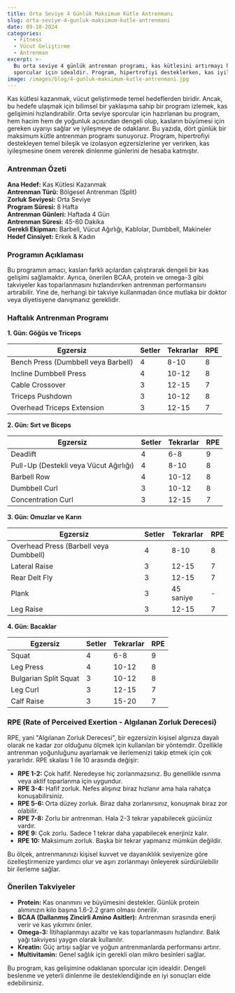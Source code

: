 ```yaml
---
title: Orta Seviye 4 Günlük Maksimum Kütle Antrenmanı
slug: orta-seviye-4-gunluk-maksimum-kutle-antrenmani
date: 09-10-2024
categories:
  - Fitness
  - Vücut Geliştirme
  - Antrenman
excerpt: >-
  Bu orta seviye 4 günlük antrenman programı, kas kütlesini artırmayı hedefleyen
  sporcular için idealdir. Program, hipertrofiyi desteklerken, kas iyileşmesine de önem verir.
image: /images/blog/4-gunluk-maksimum-kutle-antrenmani.jpg
---
```


Kas kütlesi kazanmak, vücut geliştirmede temel hedeflerden biridir. Ancak, bu hedefe ulaşmak için bilimsel bir yaklaşıma sahip bir program izlemek, kas gelişimini hızlandırabilir. Orta seviye sporcular için hazırlanan bu program, hem hacim hem de yoğunluk açısından dengeli olup, kasların büyümesi için gereken uyarıyı sağlar ve iyileşmeye de odaklanır. Bu yazıda, dört günlük bir maksimum kütle antrenman programı sunuyoruz. Program, hipertrofiyi destekleyen temel bileşik ve izolasyon egzersizlerine yer verirken, kas iyileşmesine önem vererek dinlenme günlerini de hesaba katmıştır.

### Antrenman Özeti

**Ana Hedef:** Kas Kütlesi Kazanmak  
**Antrenman Türü:** Bölgesel Antrenman (Split)  
**Zorluk Seviyesi:** Orta Seviye  
**Program Süresi:** 8 Hafta  
**Antrenman Günleri:** Haftada 4 Gün  
**Antrenman Süresi:** 45-60 Dakika  
**Gerekli Ekipman:** Barbell, Vücut Ağırlığı, Kablolar, Dumbbell, Makineler  
**Hedef Cinsiyet:** Erkek & Kadın  

### Programın Açıklaması

Bu programın amacı, kasları farklı açılardan çalıştırarak dengeli bir kas gelişimi sağlamaktır. Ayrıca, önerilen BCAA, protein ve omega-3 gibi takviyeler kas toparlanmasını hızlandırırken antrenman performansını artırabilir. Yine de, herhangi bir takviye kullanmadan önce mutlaka bir doktor veya diyetisyene danışmanız gereklidir.

### Haftalık Antrenman Programı

**1. Gün: Göğüs ve Triceps**

<table className="prose w-full table-auto text-left border-collapse border border-gray-200 dark:border-gray-600">
  <thead className="bg-gray-200 dark:bg-gray-700">
    <tr>
      <th className="border px-4 py-2 dark:border-gray-600 text-black dark:text-white">Egzersiz</th>
      <th className="border px-4 py-2 dark:border-gray-600 text-black dark:text-white">Setler</th>
      <th className="border px-4 py-2 dark:border-gray-600 text-black dark:text-white">Tekrarlar</th>
      <th className="border px-4 py-2 dark:border-gray-600 text-black dark:text-white">RPE</th>
    </tr>
  </thead>
  <tbody>
    <tr className="bg-gray-100 dark:bg-gray-800">
      <td className="border px-4 py-2 dark:border-gray-600">Bench Press (Dumbbell veya Barbell)</td>
      <td className="border px-4 py-2 dark:border-gray-600">4</td>
      <td className="border px-4 py-2 dark:border-gray-600">8-10</td>
      <td className="border px-4 py-2 dark:border-gray-600">8</td>
    </tr>
    <tr>
      <td className="border px-4 py-2 dark:border-gray-600">Incline Dumbbell Press</td>
      <td className="border px-4 py-2 dark:border-gray-600">4</td>
      <td className="border px-4 py-2 dark:border-gray-600">10-12</td>
      <td className="border px-4 py-2 dark:border-gray-600">8</td>
    </tr>
    <tr className="bg-gray-100 dark:bg-gray-800">
      <td className="border px-4 py-2 dark:border-gray-600">Cable Crossover</td>
      <td className="border px-4 py-2 dark:border-gray-600">3</td>
      <td className="border px-4 py-2 dark:border-gray-600">12-15</td>
      <td className="border px-4 py-2 dark:border-gray-600">7</td>
    </tr>
    <tr>
      <td className="border px-4 py-2 dark:border-gray-600">Triceps Pushdown</td>
      <td className="border px-4 py-2 dark:border-gray-600">3</td>
      <td className="border px-4 py-2 dark:border-gray-600">10-12</td>
      <td className="border px-4 py-2 dark:border-gray-600">8</td>
    </tr>
    <tr className="bg-gray-100 dark:bg-gray-800">
      <td className="border px-4 py-2 dark:border-gray-600">Overhead Triceps Extension</td>
      <td className="border px-4 py-2 dark:border-gray-600">3</td>
      <td className="border px-4 py-2 dark:border-gray-600">12-15</td>
      <td className="border px-4 py-2 dark:border-gray-600">7</td>
    </tr>
  </tbody>
</table>

**2. Gün: Sırt ve Biceps**

<table className="prose w-full table-auto text-left border-collapse border border-gray-200 dark:border-gray-600">
  <thead className="bg-gray-200 dark:bg-gray-700">
    <tr>
      <th className="border px-4 py-2 dark:border-gray-600 text-black dark:text-white">Egzersiz</th>
      <th className="border px-4 py-2 dark:border-gray-600 text-black dark:text-white">Setler</th>
      <th className="border px-4 py-2 dark:border-gray-600 text-black dark:text-white">Tekrarlar</th>
      <th className="border px-4 py-2 dark:border-gray-600 text-black dark:text-white">RPE</th>
    </tr>
  </thead>
  <tbody>
    <tr className="bg-gray-100 dark:bg-gray-800">
      <td className="border px-4 py-2 dark:border-gray-600">Deadlift</td>
      <td className="border px-4 py-2 dark:border-gray-600">4</td>
      <td className="border px-4 py-2 dark:border-gray-600">6-8</td>
      <td className="border px-4 py-2 dark:border-gray-600">9</td>
    </tr>
    <tr>
      <td className="border px-4 py-2 dark:border-gray-600">Pull-Up (Destekli veya Vücut Ağırlığı)</td>
      <td className="border px-4 py-2 dark:border-gray-600">4</td>
      <td className="border px-4 py-2 dark:border-gray-600">8-10</td>
      <td className="border px-4 py-2 dark:border-gray-600">8</td>
    </tr>
    <tr className="bg-gray-100 dark:bg-gray-800">
      <td className="border px-4 py-2 dark:border-gray-600">Barbell Row</td>
      <td className="border px-4 py-2 dark:border-gray-600">4</td>
      <td className="border px-4 py-2 dark:border-gray-600">10-12</td>
      <td className="border px-4 py-2 dark:border-gray-600">8</td>
    </tr>
    <tr>
      <td className="border px-4 py-2 dark:border-gray-600">Dumbbell Curl</td>
      <td className="border px-4 py-2 dark:border-gray-600">3</td>
      <td className="border px-4 py-2 dark:border-gray-600">10-12</td>
      <td className="border px-4 py-2 dark:border-gray-600">8</td>
    </tr>
    <tr className="bg-gray-100 dark:bg-gray-800">
      <td className="border px-4 py-2 dark:border-gray-600">Concentration Curl</td>
      <td className="border px-4 py-2 dark:border-gray-600">3</td>
      <td className="border px-4 py-2 dark:border-gray-600">12-15</td>
      <td className="border px-4 py-2 dark:border-gray-600">7</td>
    </tr>
  </tbody>
</table>

**3. Gün: Omuzlar ve Karın**

<table className="prose w-full table-auto text-left border-collapse border border-gray-200 dark:border-gray-600">
  <thead className="bg-gray-200 dark:bg-gray-700">
    <tr>
      <th className="border px-4 py-2 dark:border-gray-600 text-black dark:text-white">Egzersiz</th>
      <th className="border px-4 py-2 dark:border-gray-600 text-black dark:text-white">Setler</th>
      <th className="border px-4 py-2 dark:border-gray-600 text-black dark:text-white">Tekrarlar</th>
      <th className="border px-4 py-2 dark:border-gray-600 text-black dark:text-white">RPE</th>
    </tr>
  </thead>
  <tbody>
    <tr className="bg-gray-100 dark:bg-gray-800">
      <td className="border px-4 py-2 dark:border-gray-600">Overhead Press (Barbell veya Dumbbell)</td>
      <td className="border px-4 py-2 dark:border-gray-600">4</td>
      <td className="border px-4 py-2 dark:border-gray-600">8-10</td>
      <td className="border px-4 py-2 dark:border-gray-600">8</td>
    </tr>
    <tr>
      <td className="border px-4 py-2 dark:border-gray-600">Lateral Raise</td>
      <td className="border px-4 py-2 dark:border-gray-600">3</td>
      <td className="border px-4 py-2 dark:border-gray-600">12-15</td>
      <td className="border px-4 py-2 dark:border-gray-600">7</td>
    </tr>
    <tr className="bg-gray-100 dark:bg-gray-800">
      <td className="border px-4 py-2 dark:border-gray-600">Rear Delt Fly</td>
      <td className="border px-4 py-2 dark:border-gray-600">3</td>
      <td className="border px-4 py-2 dark:border-gray-600">12-15</td>
      <td className="border px-4 py-2 dark:border-gray-600">7</td>
    </tr>
    <tr>
      <td className="border px-4 py-2 dark:border-gray-600">Plank</td>
      <td className="border px-4 py-2 dark:border-gray-600">3</td>
      <td className="border px-4 py-2 dark:border-gray-600">45 saniye</td>
      <td className="border px-4 py-2 dark:border-gray-600">-</td>
    </tr>
    <tr className="bg-gray-100 dark:bg-gray-800">
      <td className="border px-4 py-2 dark:border-gray-600">Leg Raise</td>
      <td className="border px-4 py-2 dark:border-gray-600">3</td>
      <td className="border px-4 py-2 dark:border-gray-600">12-15</td>
      <td className="border px-4 py-2 dark:border-gray-600">7</td>
    </tr>
  </tbody>
</table>

**4. Gün: Bacaklar**

<table className="prose w-full table-auto text-left border-collapse border border-gray-200 dark:border-gray-600">
  <thead className="bg-gray-200 dark:bg-gray-700">
    <tr>
      <th className="border px-4 py-2 dark:border-gray-600 text-black dark:text-white">Egzersiz</th>
      <th className="border px-4 py-2 dark:border-gray-600 text-black dark:text-white">Setler</th>
      <th className="border px-4 py-2 dark:border-gray-600 text-black dark:text-white">Tekrarlar</th>
      <th className="border px-4 py-2 dark:border-gray-600 text-black dark:text-white">RPE</th>
    </tr>
  </thead>
  <tbody>
    <tr className="bg-gray-100 dark:bg-gray-800">
      <td className="border px-4 py-2 dark:border-gray-600">Squat</td>
      <td className="border px-4 py-2 dark:border-gray-600">4</td>
      <td className="border px-4 py-2 dark:border-gray-600">6-8</td>
      <td className="border px-4 py-2 dark:border-gray-600">9</td>
    </tr>
    <tr>
      <td className="border px-4 py-2 dark:border-gray-600">Leg Press</td>
      <td className="border px-4 py-2 dark:border-gray-600">4</td>
      <td className="border px-4 py-2 dark:border-gray-600">10-12</td>
      <td className="border px-4 py-2 dark:border-gray-600">8</td>
    </tr>
    <tr className="bg-gray-100 dark:bg-gray-800">
      <td className="border px-4 py-2 dark:border-gray-600">Bulgarian Split Squat</td>
      <td className="border px-4 py-2 dark:border-gray-600">3</td>
      <td className="border px-4 py-2 dark:border-gray-600">10-12</td>
      <td className="border px-4 py-2 dark:border-gray-600">8</td>
    </tr>
    <tr>
      <td className="border px-4 py-2 dark:border-gray-600">Leg Curl</td>
      <td className="border px-4 py-2 dark:border-gray-600">3</td>
      <td className="border px-4 py-2 dark:border-gray-600">12-15</td>
      <td className="border px-4 py-2 dark:border-gray-600">7</td>
    </tr>
    <tr className="bg-gray-100 dark:bg-gray-800">
      <td className="border px-4 py-2 dark:border-gray-600">Calf Raise</td>
      <td className="border px-4 py-2 dark:border-gray-600">3</td>
      <td className="border px-4 py-2 dark:border-gray-600">15-20</td>
      <td className="border px-4 py-2 dark:border-gray-600">7</td>
    </tr>
  </tbody>
</table>

### RPE (Rate of Perceived Exertion - Algılanan Zorluk Derecesi)

RPE, yani "Algılanan Zorluk Derecesi", bir egzersizin kişisel algınıza dayalı olarak ne kadar zor olduğunu ölçmek için kullanılan bir yöntemdir. Özellikle antrenman yoğunluğunu ayarlamak ve ilerlemenizi takip etmek için çok yararlıdır. RPE skalası 1 ile 10 arasında değişir:

- **RPE 1-2:** Çok hafif. Neredeyse hiç zorlanmazsınız. Bu genellikle ısınma veya aktif toparlanma için uygundur.
- **RPE 3-4:** Hafif zorluk. Nefes alışınız biraz hızlanır ama hala rahatça konuşabilirsiniz.
- **RPE 5-6:** Orta düzey zorluk. Biraz daha zorlanırsınız, konuşmak biraz zor olabilir.
- **RPE 7-8:** Zorlu bir antrenman. Hala 2-3 tekrar yapabilecek gücünüz vardır.
- **RPE 9:** Çok zorlu. Sadece 1 tekrar daha yapabilecek enerjiniz kalır.
- **RPE 10:** Maksimum zorluk. Başka bir tekrar yapmanız mümkün değildir.

Bu ölçek, antrenmanınızı kişisel kuvvet ve dayanıklılık seviyenize göre özelleştirmenize yardımcı olur ve aşırı zorlanmayı önleyerek sürdürülebilir bir ilerleme sağlar.

### Önerilen Takviyeler

- **Protein:** Kas onarımını ve büyümesini destekler. Günlük protein alımınızın kilo başına 1.6-2.2 gram olması önerilir.
- **BCAA (Dallanmış Zincirli Amino Asitler):** Antrenman sırasında enerji verir ve kas yıkımını önler.
- **Omega-3:** İltihaplanmayı azaltır ve kas toparlanmasını hızlandırır. Balık yağı takviyesi yaygın olarak kullanılır.
- **Kreatin:** Güç artışı sağlar ve yoğun antrenmanlarda performansı artırır.
- **Multivitamin:** Genel sağlık için gerekli olan mikro besinleri sağlar.

Bu program, kas gelişimine odaklanan sporcular için idealdir. Dengeli beslenme ve yeterli dinlenme ile desteklendiğinde en iyi sonuçları elde edebilirsiniz.
